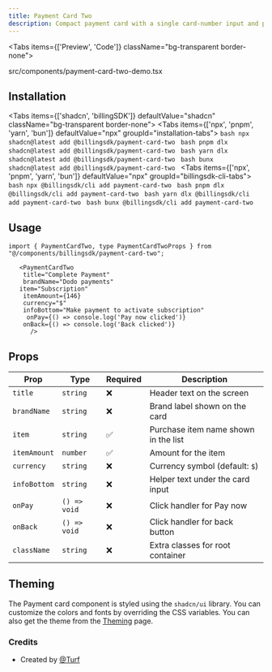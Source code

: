 ```yaml
---
title: Payment Card Two
description: Compact payment card with a single card-number input and purchases preview.
---
```


<Tabs items={['Preview', 'Code']} className="bg-transparent border-none">
  <Tab value="Preview" className="border-none bg-transparent p-0 mt-3">
    <PreviewComponents registryName="payment-card-two">
      <PaymentCardTwoDemo />
    </PreviewComponents>
  </Tab>

  <Tab value="Code" className="mt-3">
    <include cwd lang="tsx" meta='title="src/components/payment-card-two-demo.tsx"'>src/components/payment-card-two-demo.tsx</include>
  </Tab>
</Tabs>

## Installation

<Tabs items={['shadcn', 'billingSDK']} defaultValue="shadcn" className="bg-transparent border-none">
  <Tab value="shadcn" className="border-none bg-transparent p-0 mt-3">
    <Tabs items={['npx', 'pnpm', 'yarn', 'bun']} defaultValue="npx" groupId="installation-tabs">
      <Tab value="npx">
        ```bash
        npx shadcn@latest add @billingsdk/payment-card-two
        ```
      </Tab>
      <Tab value="pnpm">
        ```bash
        pnpm dlx shadcn@latest add @billingsdk/payment-card-two
        ```
      </Tab>
      <Tab value="yarn">
        ```bash
        yarn dlx shadcn@latest add @billingsdk/payment-card-two
        ```
      </Tab>
      <Tab value="bun">
        ```bash
        bunx shadcn@latest add @billingsdk/payment-card-two
        ```
      </Tab>
    </Tabs>
  </Tab>
  <Tab value="billingSDK" className="border-none bg-transparent p-0 mt-3">
    <Tabs items={['npx', 'pnpm', 'yarn', 'bun']} defaultValue="npx" groupId="billingsdk-cli-tabs">
      <Tab value="npx">
        ```bash
        npx @billingsdk/cli add payment-card-two
        ```
      </Tab>
      <Tab value="pnpm">
        ```bash
        pnpm dlx @billingsdk/cli add payment-card-two
        ```
      </Tab>
      <Tab value="yarn">
        ```bash
        yarn dlx @billingsdk/cli add payment-card-two
        ```
      </Tab>
      <Tab value="bun">
        ```bash
        bunx @billingsdk/cli add payment-card-two
        ```
      </Tab>
    </Tabs>
  </Tab>
</Tabs>

## Usage

```tsx
import { PaymentCardTwo, type PaymentCardTwoProps } from "@/components/billingsdk/payment-card-two";
```

```tsx
   <PaymentCardTwo
    title="Complete Payment"
    brandName="Dodo payments"
   item="Subscription"
    itemAmount={146}
    currency="$"
    infoBottom="Make payment to activate subscription"
     onPay={() => console.log('Pay now clicked')}
    onBack={() => console.log('Back clicked')}
      />
```

## Props

| Prop | Type | Required | Description |
|------|------|----------|-------------|
| `title` | `string` | ❌ | Header text on the screen |
| `brandName` | `string` | ❌ | Brand label shown on the card |
| `item` | `string` | ✅ | Purchase item name shown in the list |
| `itemAmount` | `number` | ✅ | Amount for the item |
| `currency` | `string` | ❌ | Currency symbol (default: `$`) |
| `infoBottom` | `string` | ❌ | Helper text under the card input |
| `onPay` | `() => void` | ❌ | Click handler for Pay now |
| `onBack` | `() => void` | ❌ | Click handler for back button |
| `className` | `string` | ❌ | Extra classes for root container |

## Theming

The Payment card component is styled using the `shadcn/ui` library. You can customize the colors and fonts by overriding the CSS variables. You can also get the theme from the [Theming](/docs/theming) page.

### Credits
- Created by [@Turf](https://x.com/PotatoTurf)


